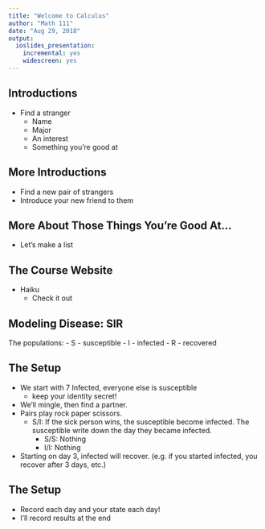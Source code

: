 ```yaml
---
title: "Welcome to Calculus"
author: "Math 111"
date: "Aug 29, 2018"
output: 
  ioslides_presentation: 
    incremental: yes
    widescreen: yes
---
```


## Introductions
- Find a stranger
    - Name
    - Major
    - An interest
    - Something you're good at

## More Introductions
- Find a new pair of strangers
- Introduce your new friend to them

## More About Those Things You're Good At...
- Let's make a list

## The Course Website
- Haiku
    - Check it out
  
## Modeling Disease: SIR
The populations:
- S - susceptible
- I - infected
- R - recovered

## The Setup
- We start with 7 Infected, everyone else is susceptible
    - keep your identity secret!
- We'll mingle, then find a partner.
- Pairs play rock paper scissors.
  - S/I: If the sick person wins, the susceptible become infected. The susceptible write down the day they became infected.
    - S/S: Nothing
    - I/I: Nothing
- Starting on day 3, infected will recover. (e.g. if you started infected, you recover after 3 days, etc.)

## The Setup
- Record each day and your state each day!
- I'll record results at the end